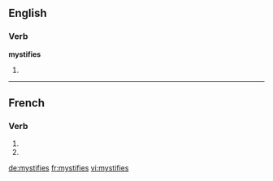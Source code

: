 {{also|mystifiés}}
==English==

===Verb===
'''mystifies'''

# {{third-person singular of|mystify}}

----

==French==

===Verb===
{{fr-verb-form}}

# {{conjugation of|mystifier||2|s|pres|ind|lang=fr}}
# {{conjugation of|mystifier||2|s|pres|sub|lang=fr}}

[[de:mystifies]]
[[fr:mystifies]]
[[vi:mystifies]]